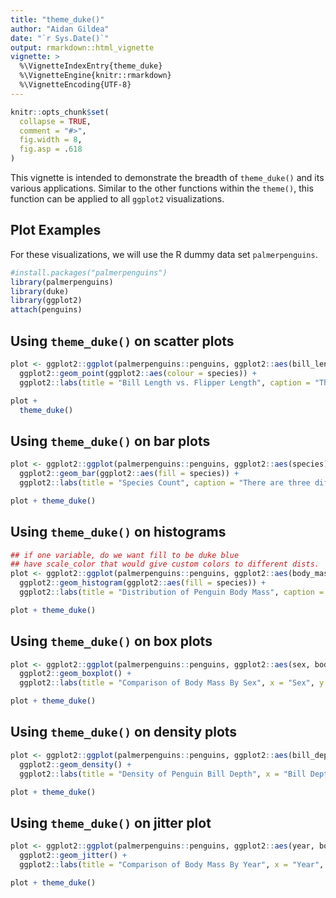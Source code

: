 ```yaml
---
title: "theme_duke()"
author: "Aidan Gildea"
date: "`r Sys.Date()`"
output: rmarkdown::html_vignette
vignette: >
  %\VignetteIndexEntry{theme_duke}
  %\VignetteEngine{knitr::rmarkdown}
  %\VignetteEncoding{UTF-8}
---
```


```r
knitr::opts_chunk$set(
  collapse = TRUE,
  comment = "#>",
  fig.width = 8,
  fig.asp = .618
)
```

This vignette is intended to demonstrate the breadth of `theme_duke()` and its
various applications. Similar to the other functions within the `theme()`, this function can be applied to all `ggplot2` visualizations. 

## Plot Examples

For these visualizations, we will use the R dummy data set `palmerpenguins`.

```r
#install.packages("palmerpenguins")
library(palmerpenguins)
library(duke)
library(ggplot2)
attach(penguins)
```

## Using `theme_duke()` on scatter plots

```r
plot <- ggplot2::ggplot(palmerpenguins::penguins, ggplot2::aes(bill_length_mm, flipper_length_mm)) +
  ggplot2::geom_point(ggplot2::aes(colour = species)) +
  ggplot2::labs(title = "Bill Length vs. Flipper Length", caption = "There are three different species of penguins.", x = "Bill Length (mm)", y = "Flipper Length (mm)")

plot + 
  theme_duke()
```


## Using `theme_duke()` on bar plots

```r
plot <- ggplot2::ggplot(palmerpenguins::penguins, ggplot2::aes(species)) +
  ggplot2::geom_bar(ggplot2::aes(fill = species)) +
  ggplot2::labs(title = "Species Count", caption = "There are three different species of penguins.", x = "Species", y = "Count")

plot + theme_duke()
```

## Using `theme_duke()` on histograms

```r
## if one variable, do we want fill to be duke blue
## have scale_color that would give custom colors to different dists.
plot <- ggplot2::ggplot(palmerpenguins::penguins, ggplot2::aes(body_mass_g)) +
  ggplot2::geom_histogram(ggplot2::aes(fill = species)) +
  ggplot2::labs(title = "Distribution of Penguin Body Mass", caption = "There are three different species of penguins.", x = "Body Mass (g)", y = "Count")

plot + theme_duke()
```

## Using `theme_duke()` on box plots

```r
plot <- ggplot2::ggplot(palmerpenguins::penguins, ggplot2::aes(sex, body_mass_g)) +
  ggplot2::geom_boxplot() +
  ggplot2::labs(title = "Comparison of Body Mass By Sex", x = "Sex", y = "Body Mass (g)")

plot + theme_duke()
```

## Using `theme_duke()` on density plots

```r
plot <- ggplot2::ggplot(palmerpenguins::penguins, ggplot2::aes(bill_depth_mm)) +
  ggplot2::geom_density() +
  ggplot2::labs(title = "Density of Penguin Bill Depth", x = "Bill Depth (mm)", y = "Densiy")

plot + theme_duke()
```


## Using `theme_duke()` on jitter plot

```r
plot <- ggplot2::ggplot(palmerpenguins::penguins, ggplot2::aes(year, body_mass_g)) +
  ggplot2::geom_jitter() +
  ggplot2::labs(title = "Comparison of Body Mass By Year", x = "Year", y = "Body Mass (g)")

plot + theme_duke()
```
